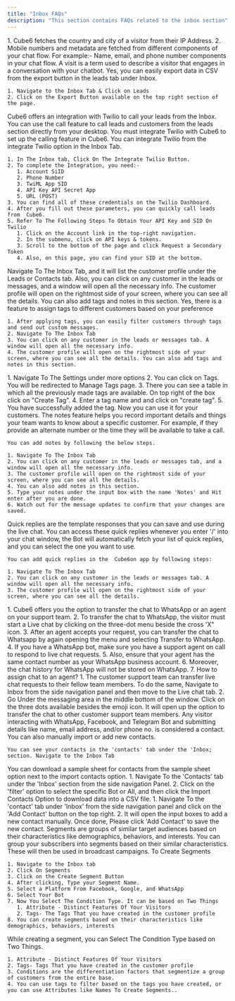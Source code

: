 ```yaml
---
title: "Inbox FAQs"
description: "This section contains FAQs related to the inbox section"
---
```


<AccordionGroup>
  <Accordion title="How do we collect country, city, mobile number and other metadata">
    1. Cube6 fetches the country and city of a visitor from their IP Address.
    2. Mobile numbers and metadata are fetched from different components of your chat flow. For example:- Name, email, and phone number components in your chat flow.
  </Accordion>
  <Accordion title="What does visit mean">
    A visit is a term used to describe a visitor that engages in a conversation with your chatbot.
  </Accordion>
  <Accordion title="Can I export data in form of CSV">
    Yes, you can easily export data in CSV from the export button in the leads tab under Inbox.

    1. Navigate to the Inbox Tab & Click on Leads
    2. Click on the Export Button available on the top right section of the page.
  </Accordion>
  <Accordion title="How can you call customers with call feature in lead section">
    Cube6 offers an integration with Twilio to call your leads from the Inbox. You can use the call feature to call leads and customers from the leads section directly from your desktop. You must integrate Twilio with  Cube6 to set up the calling feature in  Cube6.
  </Accordion>
  <Accordion title="How to integrate Twillo">
    You can integrate Twilio from the integrate Twilio option in the Inbox Tab.

    1. In The Inbox tab, Click On The Integrate Twilio Button.
    2. To complete the Integration, you need:-
       1. Account SiID
       2. Phone Number
       3. TwiML App SID
       4. API Key API Secret App
       5. URL (POST)
    3. You can find all of these credentials on the Twilio Dashboard.
    4. After you fill out these parameters, you can quickly call leads from  Cube6.
    5. Refer To The Following Steps To Obtain Your API Key and SID On Twilio
       1. Click on the Account link in the top-right navigation.
       2. In the submenu, click on API keys & tokens.
       3. Scroll to the bottom of the page and click Request a Secondary Token
       4. Also, on this page, you can find your SID at the bottom.
  </Accordion>
  <Accordion title="How to see customer profile">
    Navigate To The Inbox Tab, and it will list the customer profile under the Leads or Contacts tab. Also, you can click on any customer in the leads or messages, and a window will open all the necessary info. The customer profile will open on the rightmost side of your screen, where you can see all the details. You can also add tags and notes in this section.
  </Accordion>
  <Accordion title="Can I assign tags to customer">
    Yes, there is a feature to assign tags to different customers based on your preference

    1. After applying tags, you can easily filter customers through tags and send out custom messages.
    2. Navigate To The Inbox Tab
    3. You can click on any customer in the leads or messages tab. A window will open all the necessary info.
    4. The customer profile will open on the rightmost side of your screen, where you can see all the details. You can also add tags and notes in this section.
  </Accordion>
  <Accordion title="How to add tags">
    1. Navigate To The Settings under more options
    2. You can click on Tags. You will be redirected to Manage Tags page.
    3. There you can see a table in which all the previously made tags are available. On top right of the box click on "Create Tag".
    4. Enter a tag name and and click on "create tag".
    5. You have successfully added the tag. Now you can use it for your customers.
  </Accordion>
  <Accordion title="What are notes and how does it work">
    The notes feature helps you record important details and things your team wants to know about a specific customer. For example, if they provide an alternate number or the time they will be available to take a call.

    You can add notes by following the below steps.

    1. Navigate To The Inbox Tab
    2. You can click on any customer in the leads or messages tab, and a window will open all the necessary info.
    3. The customer profile will open on the rightmost side of your screen, where you can see all the details.
    4. You can also add notes in this section.
    5. Type your notes under the input box with the name 'Notes' and Hit enter after you are done.
    6. Watch out for the message updates to confirm that your changes are saved.
  </Accordion>
  <Accordion title="What are quick replies and how does it work">
    Quick replies are the template responses that you can save and use during the live chat. You can access these quick replies whenever you enter '/' into your chat window, the Bot will automatically fetch your list of quick replies, and you can select the one you want to use.

    You can add quick replies in the  Cube6on app by following steps:

    1. Navigate To The Inbox Tab
    2. You can click on any customer in the leads or messages tab. A window will open all the necessary info.
    3. The customer profile will open on the rightmost side of your screen, where you can see all the details.
  </Accordion>
  <Accordion title="How to transfer chat to WhatsApp">
    1. Cube6 offers you the option to transfer the chat to WhatsApp or an agent on your support team.
    2. To transfer the chat to WhatsApp, the visitor must start a Live chat by clicking on the three-dot menu beside the cross 'X" icon.
    3. After an agent accepts your request, you can transfer the chat to Whatsapp by again opening the menu and selecting Transfer to WhatsApp.
    4. If you have a WhatsApp bot, make sure you have a support agent on call to respond to live chat requests.
    5. Also, ensure that your agent has the same contact number as your WhatsApp business account.
    6. Moreover, the chat history for WhatsApp will not be stored on WhatsApp.
    7. How to assign chat to an agent?
       1. The customer support team can transfer live chat requests to their fellow team members. To do the same, Navigate to Inbox from the side navigation panel and then move to the Live chat tab.
       2. Go Under the messaging area in the middle bottom of the window. Click on the three dots available besides the emoji icon. It will open up the option to transfer the chat to other customer support team members.
  </Accordion>
  <Accordion title="What are contacts">
    Any visitor interacting with WhatsApp, Facebook, and Telegram Bot and submitting details like name, email address, and/or phone no. is considered a contact. You can also manually import or add new contacts.

    You can see your contacts in the 'contacts' tab under the 'Inbox; section. Navigate to the Inbox Tab
  </Accordion>
  <Accordion title="How to download a sample sheet for contacts">
    You can download a sample sheet for contacts from the sample sheet option next to the import contacts option.
  </Accordion>
  <Accordion title="How to import contacts">
    1. Navigate To the 'Contacts' tab under the 'Inbox' section from the side navigation Panel.
    2. Click on the 'filter' option to select the specific Bot or All, and then click the Import Contacts Option to download data into a CSV file.
  </Accordion>
  <Accordion title="How to add a new contact">
    1. Navigate To the 'contact' tab under 'Inbox' from the side navigation panel and click on the 'Add Contact' button on the top right.
    2. It will open the input boxes to add a new contact manually. Once done, Please click 'Add Contact' to save the new contact.
  </Accordion>
  <Accordion title="What are segments">
    Segments are groups of similar target audiences based on their characteristics like demographics, behaviors, and interests. You can group your subscribers into segments based on their similar characteristics. These will then be used in broadcast campaigns.
  </Accordion>
  <Accordion title="How are segments created">
    To Create Segments

    1. Navigate to the Inbox tab
    2. Click On Segments
    3. Click on the Create Segment Button
    4. After clicking, Type your Segment Name.
    5. Select a Platform From Facebook, Google, and WhatsApp
    6. Select Your Bot
    7. Now You Select The Condition Type. It can be based on Two Things
       1. Attribute - Distinct Features Of Your Visitors
       2. Tags- The Tags That you have created in the customer profile
    8. You can create segments based on their characteristics like demographics, behaviors, interests
  </Accordion>
  <Accordion title="What are the conditions, and how can you use them to create segments">
    While creating a segment, you can Select The Condition Type based on Two Things.

    1. Attribute - Distinct Features Of Your Visitors
    2. Tags- Tags That you have created in the customer profile
    3. Conditions are the differentiation factors that segmentize a group of customers from the entire base.
    4. You can use tags to filter based on the tags you have created, or you can use Attributes like Names To Create Segments..
  </Accordion>
</AccordionGroup>